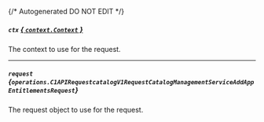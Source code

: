 {/* Autogenerated DO NOT EDIT  */}

##### `ctx` [*{ `context.Context` }*](https://pkg.go.dev/context#Context)
The context to use for the request.

---
##### `request` *{`operations.C1APIRequestcatalogV1RequestCatalogManagementServiceAddAppEntitlementsRequest`}*
The request object to use for the request.
<Collapsible openLabel={Labels.showProperties} closeLabel={Labels.hideProperties}>
    <C1APIRequestcatalogV1RequestCatalogManagementServiceAddAppEntitlementsRequest/>
</Collapsible>


